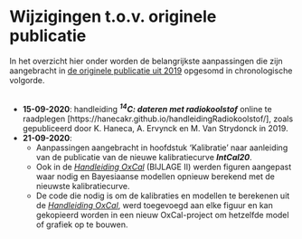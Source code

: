 # Wijzigingen t.o.v. originele publicatie {-}

In het overzicht hier onder worden de belangrijkste aanpassingen die zijn aangebracht in [de originele publicatie uit 2019](https://oar.onroerenderfgoed.be/item/5241) opgesomd in chronologische volgorde.
<br/>
<br/>

- **15-09-2020**: handleiding ***^14^C: dateren met radiokoolstof*** online te raadplegen [https://hanecakr.github.io/handleidingRadiokoolstof/], zoals gepubliceerd door K. Haneca, A. Ervynck en M. Van Strydonck in 2019.
- **21-09-2020**: 
     - Aanpassingen aangebracht in hoofdstuk 'Kalibratie' naar aanleiding van de publicatie van de nieuwe kalibratiecurve ***IntCal20***.
     - Ook in de [_Handleiding OxCal_](#Oxcal_intro) (BIJLAGE II) werden figuren aangepast waar nodig en Bayesiaanse modellen opnieuw berekend met de nieuwste kalibratiecurve.
     - De code die nodig is om de kalibraties en modellen te berekenen uit de [_Handleiding OxCal_](#Oxcal_intro), werd toegevoegd aan elke figuur en kan gekopieerd worden in een nieuw OxCal-project om hetzelfde model of grafiek op te bouwen.
     